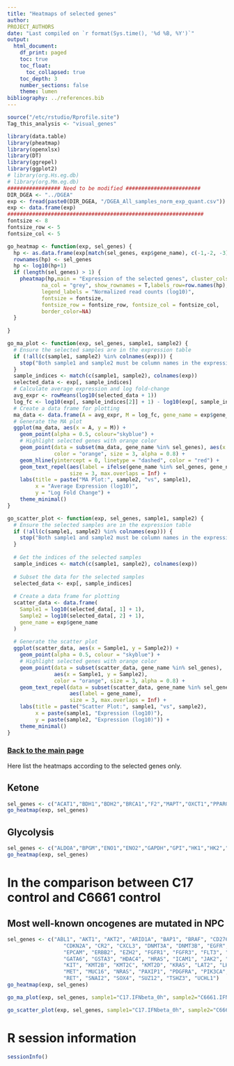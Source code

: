 ```yaml
---
title: "Heatmaps of selected genes"
author:
PROJECT_AUTHORS
date: "Last compiled on `r format(Sys.time(), '%d %B, %Y')`"
output:
  html_document:
    df_print: paged
    toc: true
    toc_float:
      toc_collapsed: true
    toc_depth: 3
    number_sections: false
    theme: lumen
bibliography: ../references.bib
---
```


```r
source("/etc/rstudio/Rprofile.site")
Tag_this_analysis <- "visual_genes"

library(data.table)
library(pheatmap)
library(openxlsx)
library(DT)
library(ggrepel)
library(ggplot2)
# library(org.Hs.eg.db)
# library(org.Mm.eg.db)
################# Need to be modified ########################
DIR_DGEA <- "../DGEA"
exp <- fread(paste0(DIR_DGEA, "/DGEA_All_samples_norm_exp_quant.csv"))
exp <- data.frame(exp)
###############################################################
fontsize <- 8
fontsize_row <- 5
fontsize_col <- 5

go_heatmap <- function(exp, sel_genes) {
  hp <- as.data.frame(exp[match(sel_genes, exp$gene_name), c(-1,-2, -3)])
  rownames(hp) <- sel_genes
  hp <- log10(hp+1)
  if (length(sel_genes) > 1) {
    pheatmap(hp,main = "Expression of the selected genes", cluster_cols=F,#annotation_row=annot,
           na_col = "grey", show_rownames = T,labels_row=row.names(hp),#kmeans_k=200,#color = hcl.colors(50, "YlGnBu"),
           legend_labels = "Normalized read counts (log10)",
           fontsize = fontsize,
           fontsize_row = fontsize_row, fontsize_col = fontsize_col,
           border_color=NA)
  }
  
}

go_ma_plot <- function(exp, sel_genes, sample1, sample2) {
  # Ensure the selected samples are in the expression table
  if (!all(c(sample1, sample2) %in% colnames(exp))) {
    stop("Both sample1 and sample2 must be column names in the expression table.")
  }
  sample_indices <- match(c(sample1, sample2), colnames(exp))
  selected_data <- exp[, sample_indices]
  # Calculate average expression and log fold-change
  avg_expr <- rowMeans(log10(selected_data + 1))
  log_fc <- log10(exp[, sample_indices[2]] + 1) - log10(exp[, sample_indices[1]] + 1)
  # Create a data frame for plotting
  ma_data <- data.frame(A = avg_expr, M = log_fc, gene_name = exp$gene_name)
  # Generate the MA plot
  ggplot(ma_data, aes(x = A, y = M)) +
    geom_point(alpha = 0.5, colour="skyblue") +
    # Highlight selected genes with orange color
    geom_point(data = subset(ma_data, gene_name %in% sel_genes), aes(x = A, y = M), 
               color = "orange", size = 3, alpha = 0.8) +
    geom_hline(yintercept = 0, linetype = "dashed", color = "red") +
    geom_text_repel(aes(label = ifelse(gene_name %in% sel_genes, gene_name, "")),
                    size = 3, max.overlaps = Inf) +
    labs(title = paste("MA Plot:", sample2, "vs", sample1), 
         x = "Average Expression (log10)", 
         y = "Log Fold Change") +
    theme_minimal()
}

go_scatter_plot <- function(exp, sel_genes, sample1, sample2) {
  # Ensure the selected samples are in the expression table
  if (!all(c(sample1, sample2) %in% colnames(exp))) {
    stop("Both sample1 and sample2 must be column names in the expression table.")
  }
  
  # Get the indices of the selected samples
  sample_indices <- match(c(sample1, sample2), colnames(exp))
  
  # Subset the data for the selected samples
  selected_data <- exp[, sample_indices]
  
  # Create a data frame for plotting
  scatter_data <- data.frame(
    Sample1 = log10(selected_data[, 1] + 1),
    Sample2 = log10(selected_data[, 2] + 1),
    gene_name = exp$gene_name
  )
  
  # Generate the scatter plot
  ggplot(scatter_data, aes(x = Sample1, y = Sample2)) +
    geom_point(alpha = 0.5, colour = "skyblue") +
    # Highlight selected genes with orange color
    geom_point(data = subset(scatter_data, gene_name %in% sel_genes), 
               aes(x = Sample1, y = Sample2), 
               color = "orange", size = 3, alpha = 0.8) +
    geom_text_repel(data = subset(scatter_data, gene_name %in% sel_genes), 
                    aes(label = gene_name), 
                    size = 3, max.overlaps = Inf) +
    labs(title = paste("Scatter Plot:", sample1, "vs", sample2), 
         x = paste(sample1, "Expression (log10)"), 
         y = paste(sample2, "Expression (log10)")) +
    theme_minimal()
}
```

### [Back to the main page](../Analysis_Report_RNAseq.html)

Here list the heatmaps according to the selected genes only.

## Ketone

```r
sel_genes <- c("ACAT1","BDH1","BDH2","BRCA1","F2","MAPT","OXCT1","PPARG")
go_heatmap(exp, sel_genes)
```

## Glycolysis

```r
sel_genes <- c("ALDOA","BPGM","ENO1","ENO2","GAPDH","GPI","HK1","HK2","HKDC1","PFKL","PFKM","PGAM1","PGAM2","PGAM4","PGK1","PKLR","PKM","TPI1")
go_heatmap(exp, sel_genes)
```

# In the comparison between C17 control and C6661 control

## Most well-known oncogenes are mutated in NPC

```r
sel_genes <- c("ABL1", "AKT1", "AKT2", "ARID1A", "BAP1", "BRAF", "CD276", "CDK4", 
                  "CDKN2A", "CR2", "CXCL3", "DNMT3A", "DNMT3B", "EGFR", "ELL3", 
                  "EPCAM", "ERBB2", "EZH2", "FGFR1", "FGFR3", "FLT3", "FNDC3B", 
                  "GATA6", "GSTA3", "HDAC4", "HRAS", "ICAM1", "JAK2", "JUP", 
                  "KIT", "KMT2B", "KMT2C", "KMT2D", "KRAS", "LAT2", "LHX2", 
                  "MET", "MUC16", "NRAS", "PAXIP1", "PDGFRA", "PIK3CA", "PRC1", 
                  "RET", "SNAI2", "SOX4", "SUZ12", "TSHZ3", "UCHL1")
go_heatmap(exp, sel_genes)
```

```r
go_ma_plot(exp, sel_genes, sample1="C17.IFNbeta_0h", sample2="C6661.IFNbeta_0h")
```

```r
go_scatter_plot(exp, sel_genes, sample1="C17.IFNbeta_0h", sample2="C6661.IFNbeta_0h")
```

<!-- INSERTING code chunks here -->

# R session information

```r
sessionInfo()
```